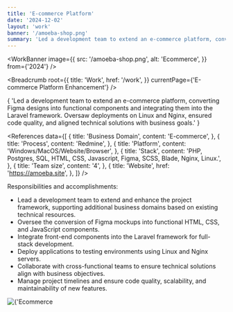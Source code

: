 ```yaml
---
title: 'E-commerce Platform'
date: '2024-12-02'
layout: 'work'
banner: '/amoeba-shop.png'
summary: 'Led a development team to extend an e-commerce platform, converting Figma designs into functional components and integrating them into the Laravel framework. Oversaw deployments on Linux and Nginx, ensured code quality, and aligned technical solutions with business goals.'
---
```


<WorkBanner
  image={{
    src: '/amoeba-shop.png',
    alt: 'Ecommerce',
  }}
  from={'2024'}
/>

<MinContainer>

<Breadcrumb
  root={{
    title: 'Work',
    href: '/work',
  }}
  currentPage={'E-commerce Platform Enhancement'}
/>
<p className={'indent-4 py-4'}>
  {
    'Led a development team to extend an e-commerce platform, converting Figma designs into functional components and integrating them into the Laravel framework. Oversaw deployments on Linux and Nginx, ensured code quality, and aligned technical solutions with business goals.'
  }
</p>

<References
  data={[
    {
      title: 'Business Domain',
      content: 'E-commerce',
    },
    {
      title: 'Process',
      content: 'Redmine',
    },
    {
      title: 'Platform',
      content: 'Windows/MacOS/Website/Browser',
    },
    {
      title: 'Stack',
      content:
        'PHP, Postgres, SQL, HTML, CSS, Javascript, Figma, SCSS, Blade, Nginx, Linux.',
    },
    {
      title: 'Team size',
      content: '4',
    },
    {
      title: 'Website',
      href: 'https://amoeba.site',
    },
  ]}
/>

<p className='indent-4 py-4'>Responsibilities and accomplishments:</p>

<div className={'ml-4'}>

- Lead a development team to extend and enhance the project framework, supporting additional business domains based on existing technical resources.
- Oversee the conversion of Figma mockups into functional HTML, CSS, and JavaScript components.
- Integrate front-end components into the Laravel framework for full-stack development.
- Deploy applications to testing environments using Linux and Nginx servers.
- Collaborate with cross-functional teams to ensure technical solutions align with business objectives.
- Manage project timelines and ensure code quality, scalability, and maintainability of new features.

</div>

<div className={'py-4 flex flex-col gap-2'}>
  <Image
    src={'/amoeba-shop.png'}
    alt={'Ecommerce Logo'}
    className={'aspect-video'}
  />
</div>

</MinContainer>
